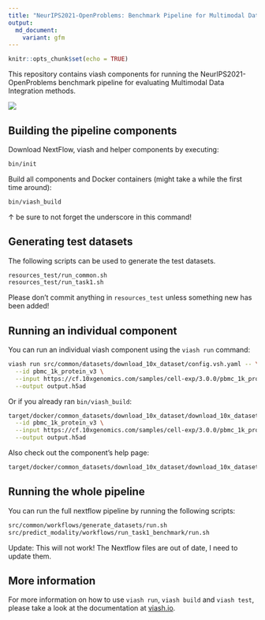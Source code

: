 ```yaml
---
title: "NeurIPS2021-OpenProblems: Benchmark Pipeline for Multimodal Data Integration"
output: 
  md_document:
    variant: gfm
---
```


```r
knitr::opts_chunk$set(echo = TRUE)
```

This repository contains viash components for running the NeurIPS2021-OpenProblems benchmark pipeline
for evaluating Multimodal Data Integration methods.


![](dataflow.svg)


## Building the pipeline components

Download NextFlow, viash and helper components by executing:

```sh
bin/init
```

Build all components and Docker containers (might take a while the first time around):

```sh
bin/viash_build
```

↑ be sure to not forget the underscore in this command!

## Generating test datasets

The following scripts can be used to generate the test datasets.

```sh
resources_test/run_common.sh
resources_test/run_task1.sh
```

Please don't commit anything in `resources_test` unless something new has been added!

## Running an individual component

You can run an individual viash component using the `viash run` command:

```sh
viash run src/common/datasets/download_10x_dataset/config.vsh.yaml -- \
  --id pbmc_1k_protein_v3 \
  --input https://cf.10xgenomics.com/samples/cell-exp/3.0.0/pbmc_1k_protein_v3/pbmc_1k_protein_v3_raw_feature_bc_matrix.h5 \
  --output output.h5ad
```

Or if you already ran `bin/viash_build`:

```sh
target/docker/common_datasets/download_10x_dataset/download_10x_dataset \
  --id pbmc_1k_protein_v3 \
  --input https://cf.10xgenomics.com/samples/cell-exp/3.0.0/pbmc_1k_protein_v3/pbmc_1k_protein_v3_raw_feature_bc_matrix.h5 \
  --output output.h5ad
```

Also check out the component's help page:

```sh
target/docker/common_datasets/download_10x_dataset/download_10x_dataset
```

## Running the whole pipeline

You can run the full nextflow pipeline by running the following scripts:

```sh
src/common/workflows/generate_datasets/run.sh
src/predict_modality/workflows/run_task1_benchmark/run.sh
```

Update: This will not work!
The Nextflow files are out of date, I need to update them. 


## More information

For more information on how to use `viash run`, `viash build` and `viash test`, please 
take a look at the documentation at [viash.io](https://viash.io).

